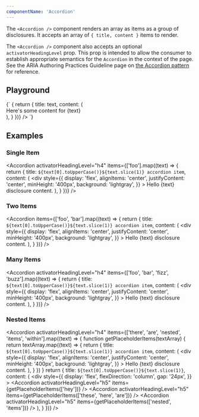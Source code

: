 ```yaml
---
componentName: 'Accordion'
---
```


The `<Accordion />` component renders an array as items as a group of disclosures. It accepts an array of `{ title, content }` items to render.

The `<Accordion />` component also accepts an optional `activatorHeadingLevel` prop. This prop is intended to allow the consumer to establish appropriate semantics for the `Accordion` in the context of the page. See the ARIA Authoring Practices Guideline page on [the Accordion pattern](https://www.w3.org/WAI/ARIA/apg/patterns/accordion/) for reference.

## Playground

<LiveComponent>
	{`
<Accordion
  activatorHeadingLevel="h3"
	items={['Item One', 'Another Item Two', 'Third Item'].map((text) => {
		return {
			title: text,
			content: (
				<div
					style={{
						display: 'flex',
						alignItems: 'center',
						justifyContent: 'center',
						minHeight: '400px',
						background: 'lightgray'
					}}
				>
					Here's some content for {text}
				</div>
			),
		}
	})}
/>
`}
</LiveComponent>

## Examples

### Single Item

<Accordion
	activatorHeadingLevel="h4"
	items={['foo'].map((text) => {
		return {
			title: `${text[0].toUpperCase()}${text.slice(1)} accordion item`,
			content: (
				<div
					style={{
						display: 'flex',
						alignItems: 'center',
						justifyContent: 'center',
						minHeight: '400px',
						background: 'lightgray',
					}}
				>
					Hello {text} disclosure content.
				</div>
			),
		}
	})}
/>

### Two Items

<Accordion
	items={['foo', 'bar'].map((text) => {
		return {
			title: `${text[0].toUpperCase()}${text.slice(1)} accordion item`,
			content: (
				<div
					style={{
						display: 'flex',
						alignItems: 'center',
						justifyContent: 'center',
						minHeight: '400px',
						background: 'lightgray',
					}}
				>
					Hello {text} disclosure content.
				</div>
			),
		}
	})}
/>

### Many Items

<Accordion
	activatorHeadingLevel="h4"
	items={['foo', 'bar', 'fizz', 'buzz'].map((text) => {
		return {
			title: `${text[0].toUpperCase()}${text.slice(1)} accordion item`,
			content: (
				<div
					style={{
						display: 'flex',
						alignItems: 'center',
						justifyContent: 'center',
						minHeight: '400px',
						background: 'lightgray',
					}}
				>
					Hello {text} disclosure content.
				</div>
			),
		}
	})}
/>

### Nested Items

<Accordion
	activatorHeadingLevel="h4"
	items={['there', 'are', 'nested', 'items', 'within'].map((text) => {
		function getPlaceholderItems(textArray) {
			return textArray.map((text) => {
				return {
					title: `${text[0].toUpperCase()}${text.slice(1)} accordion item`,
					content: (
						<div
							style={{
								display: 'flex',
								alignItems: 'center',
								justifyContent: 'center',
								minHeight: '400px',
								background: 'lightgray',
							}}
						>
							Hello {text} disclosure content.
						</div>
					),
				}
			})
		}
		return {
			title: `${text[0].toUpperCase()}${text.slice(1)}`,
			content: (
				<div
					style={{
						display: 'flex',
						flexDirection: 'column',
						gap: '24px',
					}}
				>
					<Accordion
						activatorHeadingLevel="h5"
						items={getPlaceholderItems(['hey'])}
					/>
					<Accordion
						activatorHeadingLevel="h5"
						items={getPlaceholderItems(['these', 'here', 'are'])}
					/>
					<Accordion
						activatorHeadingLevel="h5"
						items={getPlaceholderItems(['nested', 'items'])}
					/>
				</div>
			),
		}
	})}
/>
